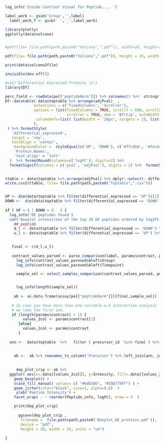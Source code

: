 
```r

log_info('Inside Contrast Visual for Peptide.... ')

label_work <- gsub('Group','',label)
  label_work_f <- gsub(' ','_',label_work)

library(plotly)
ggplotly(data$volcano)


#pdf(file= file.path(path,paste0("Volcano",".pdf")), width=10, height=10, res=200, units="in")

pdf(file= file.path(path,paste0("Volcano",".pdf")), height = 15, width = 20)

print(data$volcano2file)

invisible(dev.off())

#cat('Differential Expressed Proteins \n')
library(DT)

perc_field <- rowData(pe[['peptideNorm']]) %>% colnames() %>%  stringr::str_subset('perc') 
DT::datatable( data$toptable %>% arrange(adjPval)  ,
             extensions = c('FixedColumns', 'Scroller'),
             options = list(fixedColumns = TRUE, scrollY = 600, scrollX = TRUE,
                            scroller = TRUE, dom = 'Bfrtip', autoWidth = FALSE,
              columnDefs=list( list(width = '20px', targets = 2), list(width = '20px', targets = 1))
             ),
 ) %>% formatStyle(
   'differential_expressed',
   target = 'row',
   textAlign = 'center',
    backgroundColor =  styleEqual(c('UP', 'DOWN'), c('#7fcdbb', '#fec44f'))) %>%  formatStyle(
    'Protein.Names',
    'text-align' = 'left'  
  )  %>% formatRound(columns=c('logFC'), digits=2) %>%
  formatSignif(columns = c('pval', 'adjPval'), digits = 2) %>%  formatString(columns=perc_field, suffix='%')
  

ttable <- data$toptable %>% arrange(adjPval) %>% dplyr::select(- differential_expressed)
write.csv2(ttable, file= file.path(path,paste0("Toptable",".csv")))


UP <- dim(data$toptable %>% filter(differential_expressed == 'UP'))[1]
DOWN <-  dim(data$toptable %>% filter(differential_expressed == 'DOWN'))[1]
 
if ( UP > 0 | DOWN > 0   ) { 
  log_info('DE peptides found')
  cat('Boxplot intensities of the top 10 DE peptides ordered by log2FC')
    ## peptide
    d_l <- data$toptable %>% filter(differential_expressed == 'DOWN') %>% arrange(logFC) %>% head(10)%>%   pull(precursor_id)
    u_l <- data$toptable %>% filter(differential_expressed == 'UP') %>% arrange(logFC) %>% head(10) %>%  pull(precursor_id)

     
   final <- c(d_l,u_l)
   
   contrast_values_parsed <- parse_comparison(label, params$contrast, pe)
     log_info(contrast_values_paresed$Aleft$Group)
     log_info(contrast_values_paresed$Aleft$Timepoint)

     sample_sel <- select_samples_comparison(contrast_values_parsed, pe , params$contrast)


     log_info(length(sample_sel))
   
    ab <- as.data.frame(assay(pe[["peptideNorm"]])[final,sample_sel])
   
   # In case you have more than one variable e.G interaction analysis 
   # we take the first one.
   if (length(params$contrast) > 1) {
        values_2col <- params$contrast[1]
      }else{
        values_2col <- params$contrast
      }
    
  ann <-  data$toptable  %>%   filter ( precursor_id  %in% final ) %>% dplyr::select(precursor_id  ,logFC,adjPval) %>%  mutate( Peptide_info=  str_wrap( paste(precursor_id,'\n','LogFC:',round(logFC,2),'adjPval',format(adjPval,scientific= TRUE) ,sep=' '),width= 15)  ) %>% dplyr::select(  -adjPval)
  
  
    ab <-  ab %>% rownames_to_column('Precursor') %>% left_join(ann, join_by(Precursor  == precursor_id)) %>%  gather(Sample, Intensity ,- c(Precursor ,Peptide_info,logFC))  %>% left_join( as.data.frame(colData(pe)), join_by( Sample  == SampleName) )
    
   
     dep_plot_crip <- ab %>%
  ggplot( aes(x=.data[[values_2col]], y=Intensity, fill=.data[[values_2col]] )) +
    geom_boxplot() +
    scale_fill_manual( values= c( "#6d0286", "#35B779FF") ) +
    geom_jitter(color="black", size=1, alpha=0.8)  +
     ylab('Peptide Intensity') +
    facet_wrap( . ~ reorder(Peptide_info, logFC), nrow = 4  )

    print(dep_plot_crip)
  
      ggsave(dep_plot_crip , 
       filename =  file.path(path,paste0('Boxplot_DE_proteins.pdf')),
       device = "pdf",
       height = 30, width = 25, units = "cm")
  
}

```